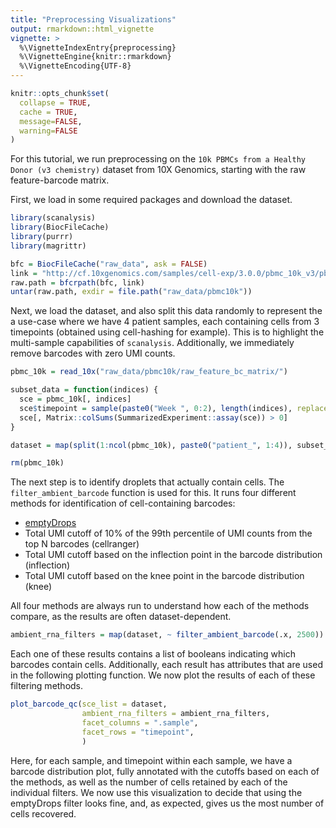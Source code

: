 ```yaml
---
title: "Preprocessing Visualizations"
output: rmarkdown::html_vignette
vignette: >
  %\VignetteIndexEntry{preprocessing}
  %\VignetteEngine{knitr::rmarkdown}
  %\VignetteEncoding{UTF-8}
---
```


```r
knitr::opts_chunk$set(
  collapse = TRUE,
  cache = TRUE,
  message=FALSE, 
  warning=FALSE
)
```

For this tutorial, we run preprocessing on the `10k PBMCs from a Healthy Donor (v3 chemistry)` dataset from 10X Genomics, starting with the raw feature-barcode matrix. 

First, we load in some required packages and download the dataset. 

```r
library(scanalysis)
library(BiocFileCache)
library(purrr)
library(magrittr)

bfc = BiocFileCache("raw_data", ask = FALSE)
link = "http://cf.10xgenomics.com/samples/cell-exp/3.0.0/pbmc_10k_v3/pbmc_10k_v3_raw_feature_bc_matrix.tar.gz"
raw.path = bfcrpath(bfc, link)
untar(raw.path, exdir = file.path("raw_data/pbmc10k"))
```

Next, we load the dataset, and also split this data randomly to represent the a use-case where we have 4 patient samples, each containing cells from 3 timepoints (obtained using cell-hashing for example). This is to highlight the multi-sample capabilities of `scanalysis`. Additionally, we immediately remove barcodes with zero UMI counts.

```r
pbmc_10k = read_10x("raw_data/pbmc10k/raw_feature_bc_matrix/")

subset_data = function(indices) {
  sce = pbmc_10k[, indices]
  sce$timepoint = sample(paste0("Week ", 0:2), length(indices), replace = TRUE)
  sce[, Matrix::colSums(SummarizedExperiment::assay(sce)) > 0]
}

dataset = map(split(1:ncol(pbmc_10k), paste0("patient_", 1:4)), subset_data)

rm(pbmc_10k)
```

The next step is to identify droplets that actually contain cells. The `filter_ambient_barcode` function is used for this. It runs four different methods for identification of cell-containing barcodes:

* [emptyDrops](https://genomebiology.biomedcentral.com/articles/10.1186/s13059-019-1662-y)
* Total UMI cutoff of 10% of the 99th percentile of UMI counts from the top N barcodes (cellranger)
* Total UMI cutoff based on the inflection point in the barcode distribution (inflection)
* Total UMI cutoff based on the knee point in the barcode distribution (knee)

All four methods are always run to understand how each of the methods compare, as the results are often dataset-dependent. 

```r
ambient_rna_filters = map(dataset, ~ filter_ambient_barcode(.x, 2500))
```

Each one of these results contains a list of booleans indicating which barcodes contain cells. Additionally, each result has attributes that are used in the following plotting function. We now plot the results of each of these filtering methods.

```r
plot_barcode_qc(sce_list = dataset,
                ambient_rna_filters = ambient_rna_filters,
                facet_columns = ".sample",
                facet_rows = "timepoint",
                )
```

Here, for each sample, and timepoint within each sample, we have a barcode distribution plot, fully annotated with the cutoffs based on each of the methods, as well as the number of cells retained by each of the individual filters. We now use this visualization to decide that using the emptyDrops filter looks fine, and, as expected, gives us the most number of cells recovered. 

